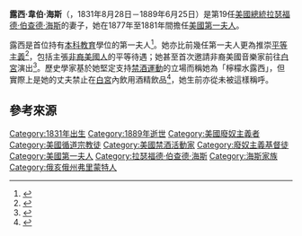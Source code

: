 {{Infobox officeholder
|original_name = Lucy Webb Hayes
|image         = Lucy Webb Hayes I.jpg
|office        = [[美國第一夫人|美國第一夫人]]
|president     = [[拉瑟福德·伯查德·海斯|拉瑟福德·伯查德·海斯]]
|term_start    = 1877年3月4日
|term_end      = 1881年3月4日
|predecessor   = [[茱莉婭·格蘭特|茱莉婭·格蘭特]]
|successor     = [[盧克麗霞·加菲爾德|盧克麗霞·加菲爾德]]
|birth_name    = 露西·韋爾·韋伯<br />Lucy Ware Webb
|birth_date    = {{birth date|1831|8|28}}
|birth_place   = {{USA}}[[俄亥俄州|俄亥俄州]][[奇利科西_(俄亥俄州)|奇利科西]]
|death_date    = {{death date and age|1889|6|25|1831|8|28}}
|death_place   = {{USA}}[[俄亥俄州|俄亥俄州]][[弗里蒙特_(俄亥俄州)|弗里蒙特]]
|restingplace  = {{USA}}[[俄亥俄州|俄亥俄州]][[弗里蒙特_(俄亥俄州)|弗里蒙特]][[格羅夫|格羅夫]]
|spouse        = {{marriage|[[拉瑟福德·伯查德·海斯|拉瑟福德·伯查德·海斯]]|1852年12月30日}}
|children      = 8名，包括<br />{{link-en|韋伯·海斯|Webb Hayes}}<br />{{link-en|拉瑟福德・普拉特·海斯|Rutherford P. Hayes}}
|education     = {{link-en|俄亥俄州衛斯理女學院|Ohio Wesleyan Female College}}（[[文學士|文學士]]）
|signature     = Lucy hayes signature.svg
}}

'''露西·韋伯·海斯'''（{{lang-en|Lucy Webb Hayes}}，1831年8月28日－1889年6月25日）是第19任[[美國總統|美國總統]][[拉瑟福德·伯查德·海斯|拉瑟福德·伯查德·海斯]]的妻子，她在1877年至1881年間擔任[[美國第一夫人|美國第一夫人]]。

露西是首位持有[[本科教育|本科教育]]學位的第一夫人<ref name=":0">{{Cite web|title=Lucy Webb Hayes and Her Influence Upon Her Era - Rutherford B. Hayes Presidential Library & Museums|url=http://www.rbhayes.org/hayes/lucy-webb-hayes-and-her-influence-upon-her-era/|website=Rutherford B. Hayes Presidential Library & Museums|access-date=2016-12-01}}</ref>。她亦比前幾任第一夫人更為推崇[[平等主義|平等主義]]<ref name=":1">{{Cite book|url=https://books.google.com/books?id=rxHKAgAAQBAJ&pg=PA144|title=American First Ladies: Their Lives and Their Legacy|last=Gould|first=Lewis L.|date=2014-02-04|publisher=Routledge|isbn=9781135311483|language=en}}</ref>，包括主張[[非裔美國人|非裔美國人]]的平等待遇；她甚至首次邀請非裔美國音樂家前往[[白宮|白宮]]演出<ref name=":2">{{Cite book|url=https://books.google.com/books?id=KqeXCgAAQBAJ&pg=PA155|title=America's First Ladies: A Historical Encyclopedia and Primary Document Collection of the Remarkable Women of the White House: A Historical Encyclopedia and Primary Document Collection of the Remarkable Women of the White House|last=Hendricks|first=Nancy|date=2015-10-13|publisher=ABC-CLIO|isbn=9781610698832|language=en}}</ref>。歷史學家基於她堅定支持[[禁酒運動|禁酒運動]]的立場而稱她為「檸檬水露西」，但實際上是她的丈夫禁止在[[白宮|白宮]]內飲用酒精飲品<ref name=":03">{{Cite web|title=Lucy Webb Hayes and Her Influence Upon Her Era - Rutherford B. Hayes Presidential Library & Museums|url=http://www.rbhayes.org/hayes/lucy-webb-hayes-and-her-influence-upon-her-era/|website=Rutherford B. Hayes Presidential Library & Museums|access-date=2016-12-01}}</ref>，她生前亦從未被這樣稱呼。

== 參考來源 ==
{{reflist}}

{{美國第一夫人}}

{{DEFAULTSORT:Lucy}}
[[Category:1831年出生|Category:1831年出生]]
[[Category:1889年逝世|Category:1889年逝世]]
[[Category:美國廢奴主義者|Category:美國廢奴主義者]]
[[Category:美國循道宗教徒|Category:美國循道宗教徒]]
[[Category:美國禁酒活動家|Category:美國禁酒活動家]]
[[Category:廢奴主義基督徒|Category:廢奴主義基督徒]]
[[Category:美國第一夫人|Category:美國第一夫人]]
[[Category:拉瑟福德·伯查德·海斯|Category:拉瑟福德·伯查德·海斯]]
[[Category:海斯家族|Category:海斯家族]]
[[Category:俄亥俄州弗里蒙特人|Category:俄亥俄州弗里蒙特人]]